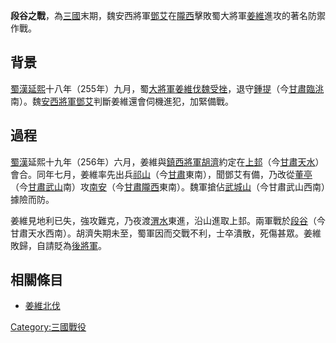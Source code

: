{{Infobox Military Conflict|
image=|
caption=|
conflict=段谷之戰|
date=256年|
place=[[隴西|隴西]]|
result=[[魏國|魏國]]勝出|
combatant1=[[魏國|魏國]]|
combatant2=[[蜀國|蜀國]]|
commander1=[[鄧艾|鄧艾]]|
commander2=[[姜維|姜維]]|
strength1=不詳|
strength2=不詳|
casualties1=不詳|
casualties2=約10000|
}}
'''段谷之戰'''，為[[三國|三國]]末期，魏安西將軍[[鄧艾|鄧艾]]在[[隴西|隴西]]擊敗蜀大將軍[[姜維|姜維]]進攻的著名防禦作戰。

== 背景 ==
[[蜀漢|蜀漢]][[延熙_(蜀汉)|延熙]]十八年（255年）九月，蜀[[大將軍|大將軍]][[姜維|姜維]][[狄道之战|伐魏受挫]]，退守[[鍾提|鍾提]]（今[[甘肅|甘肅]][[臨洮|臨洮]]南）。魏[[安西將軍|安西將軍]][[鄧艾|鄧艾]]判斷姜維還會伺機進犯，加緊備戰。

== 過程 ==
[[蜀漢|蜀漢]]延熙十九年（256年）六月，姜維與[[鎮西將軍|鎮西將軍]][[胡濟|胡濟]]約定在[[上邽|上邽]]（今[[甘肅|甘肅]][[天水|天水]]）會合。同年七月，姜維率先出兵[[祁山|祁山]]（今[[甘肅|甘肅]]東南），聞鄧艾有備，乃改從[[董亭|董亭]]（今[[甘肅|甘肅]][[武山|武山]]南）攻[[南安|南安]]（今[[甘肅|甘肅]][[隴西|隴西]]東南）。魏軍搶佔[[武城山|武城山]]（今甘肅武山西南）據險而防。

姜維見地利已失，強攻難克，乃夜渡[[渭水|渭水]]東進，沿山進取上邽。兩軍戰於[[段谷|段谷]]（今甘肅天水西南）。胡濟失期未至，蜀軍因而交戰不利，士卒潰散，死傷甚眾。姜維敗歸，自請貶為[[後將軍|後將軍]]。

== 相關條目 ==
*[[姜維北伐|姜維北伐]]

[[Category:三國戰役|Category:三國戰役]]